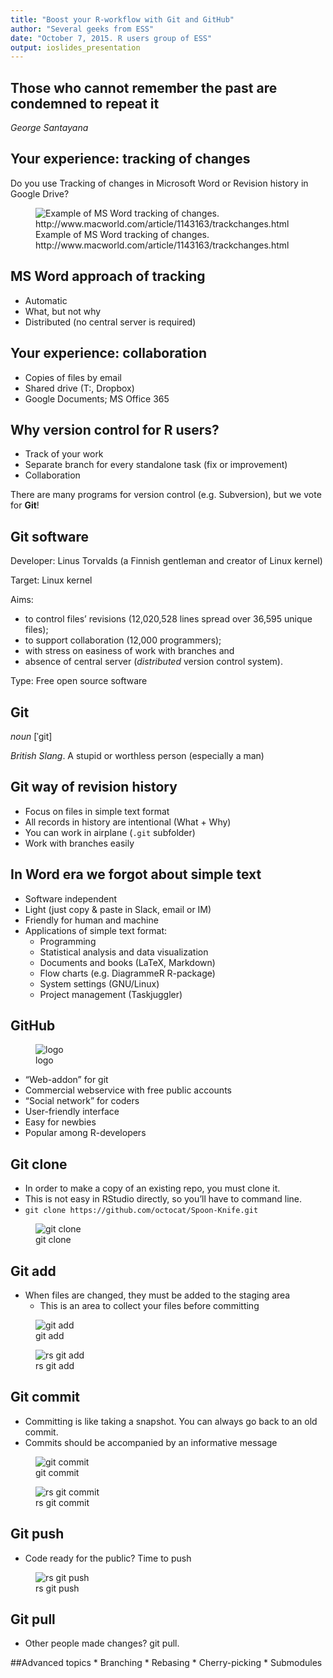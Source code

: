 ```yaml
---
title: "Boost your R-workflow with Git and GitHub"
author: "Several geeks from ESS"
date: "October 7, 2015. R users group of ESS"
output: ioslides_presentation
---
```


## Those who cannot remember the past are condemned to repeat it

_George Santayana_

## Your experience: tracking of changes

Do you use Tracking of changes in Microsoft Word or Revision history in Google Drive?

![Example of MS Word tracking of changes. http://www.macworld.com/article/1143163/trackchanges.html](plots/word_tracking.jpg)

## MS Word approach of tracking

* Automatic
* What, but not why
* Distributed (no central server is required)

## Your experience: collaboration

* Copies of files by email
* Shared drive (T:, Dropbox)
* Google Documents; MS Office 365

## Why version control for R users?

* Track of your work
* Separate branch for every standalone task (fix or improvement)
* Collaboration

There are many programs for version control (e.g. Subversion), but we vote for __Git__!


## Git software

Developer: Linus Torvalds (a Finnish gentleman and creator of Linux kernel) 

Target: Linux kernel

Aims: 

* to control files' revisions (12,020,528 lines spread over 36,595 unique files); 
* to support collaboration (12,000 programmers);
* with stress on easiness of work with branches and
* absence of central server (_distributed_ version control system).

Type: Free open source software

## Git

_noun_ [ˈgit]

_British Slang_. A stupid or worthless person (especially a man)

## Git way of revision history

* Focus on files in simple text format
* All records in history are intentional (What + Why)
* You can work in airplane (`.git` subfolder)
* Work with branches easily

## In Word era we forgot about simple text

* Software independent
* Light (just copy & paste in Slack, email or IM)
* Friendly for human and machine
* Applications of simple text format:
    * Programming
    * Statistical analysis and data visualization
    * Documents and books (LaTeX, Markdown)
    * Flow charts (e.g. DiagrammeR R-package)
    * System settings (GNU/Linux)
    * Project management (Taskjuggler)

## GitHub
<div class="centered">
![logo](plots/GitHub-Mark-120px-plus.png)
</div>


* "Web-addon" for git
* Commercial webservice with free public accounts
* "Social network" for coders
* User-friendly interface
* Easy for newbies
* Popular among R-developers

## Git clone

* In order to make a copy of an existing repo, you must clone it.
* This is not easy in RStudio directly, so you'll have to command line.
* `git clone https://github.com/octocat/Spoon-Knife.git`

![git clone](plots/Bash-git-clone.png)


## Git add

* When files are changed, they must be added to the staging area
  * This is an area to collect your files before committing
  
![git add](plots/Bash-git-add.png)

![rs git add](plots/RStudio-git-add.png)


## Git commit

* Committing is like taking a snapshot. You can always go back to an old commit.
* Commits should be accompanied by an informative message

![git commit](plots/Bash-git-commit.png)

![rs git commit](plots/RStudio-git-commit.png)

## Git push

* Code ready for the public? Time to push

![rs git push](plots/RStudio-git-push.png)

## Git pull

* Other people made changes? git pull.

##Advanced topics
* Branching
* Rebasing
* Cherry-picking
* Submodules


